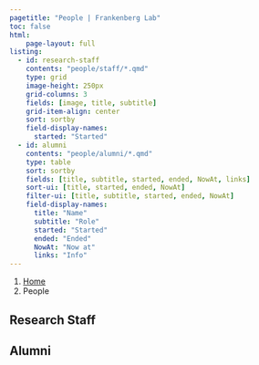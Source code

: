 ```yaml
---
pagetitle: "People | Frankenberg Lab"
toc: false
html:
    page-layout: full
listing:
  - id: research-staff
    contents: "people/staff/*.qmd"
    type: grid
    image-height: 250px
    grid-columns: 3
    fields: [image, title, subtitle]
    grid-item-align: center
    sort: sortby
    field-display-names: 
      started: "Started"
  - id: alumni
    contents: "people/alumni/*.qmd"
    type: table
    sort: sortby
    fields: [title, subtitle, started, ended, NowAt, links]
    sort-ui: [title, started, ended, NowAt]
    filter-ui: [title, subtitle, started, ended, NowAt]
    field-display-names: 
      title: "Name"
      subtitle: "Role"
      started: "Started"
      ended: "Ended"
      NowAt: "Now at"
      links: "Info"
---
```


```{=html}
<nav aria-label="breadcrumb">
  <ol class="breadcrumb">
    <li class="breadcrumb-item"><a href="index.html">Home</a></li>
    <li class="breadcrumb-item active" aria-current="page">People</li>
  </ol>
</nav>
```


## Research Staff

:::{#research-staff}
:::


## Alumni

:::{#alumni}
:::